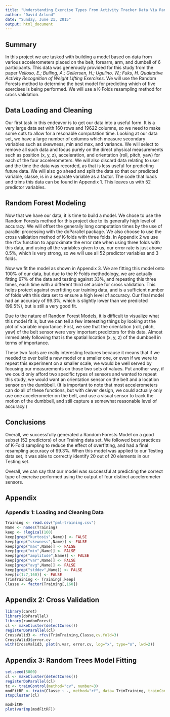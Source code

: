 ```yaml
---
title: "Understanding Exercise Types From Activity Tracker Data Via Random Forests Modeling"
author: "David Arlund"
date: "Sunday, June 21, 2015"
output: html_document
---
```


## Summary

In this project we are tasked with building a model based on data from various accelerometers placed on the belt, forearm, arm, and dumbell of 6 participants. This data was generously provided for this study from the paper *Velloso, E.; Bulling, A.; Gellersen, H.; Ugulino, W.; Fuks, H. Qualitative Activity Recognition of Weight Lifting Exercises*. We will use the Random Forests method to determine the best model for predicting which of five exercises is being performed. We will use a K-Folds resampling method for cross validation.

## Data Loading and Cleaning

Our first task in this endeavor is to get our data into a useful form. It is a very large data set with 160 rows and 19622 columns, so we need to make some cuts to allow for a resonable computation time. Looking at our data set, we have a large number of columns which measure secondary variables such as skewness, min and max, and variance. We will select to remove all such data and focus purely on the direct physical measurements such as position (x, y, z), acceleration, and orientation (roll, pitch, yaw) for each of the four accelerometers. We will also discard data relating to user and the time the data was recorded, as that is less useful for predicting future data. We will also go ahead and split the data so that our predicted variable, classe, is in a separate variable as a factor. The code that loads and trims this data can be found in Appendix 1. This leaves us with 52 predictor variables.

## Random Forest Modeling

Now that we have our data, it is time to build a model. We chose to use the Random Forests method for this project due to its generally high level of accuracy. We will offset the generally long computation times by the use of parallel processing with the doParallel package. We also choose to use the cross validation method of K-folds with three folds. In Appendix 2 we use the rfcv function to approximate the error rate when using three folds with this data, and using all the variables given to us, our error rate is just above 0.5%, which is very strong, so we will use all 52 predictor variables and 3 folds.

Now we fit the model as shown in Appendix 3. We are fitting this model onto 100% of our data, but due to the K-Folds methodology, we are actually fitting 67% of the data and testing against 33%, and repeating this three times, each time with a different third set aside for cross validation. This helps protect against overfitting our training data, and is a sufficient number of folds with this data set to ensure a high level of accuracy. Our final model had an accuracy of 99.3%, which is slightly lower than we predicted (99.5%), but is still a very good fit.

Due to the nature of Random Forest Models, it is difficult to visualize what this model fit is, but we can tell a few interesting things by looking at the plot of variable importance. First, we see that the orientation (roll, pitch, yaw) of the belt sensor were very important predictors for this data. Almost immediately following that is the spatial location (x, y, z) of the dumbbell in terms of importance.

These two facts are really interesting features because it means that if we needed to ever build a new model or a smaller one, or even if we were to repeat this experiment on a smaller scale, we would be well served by focusing our measurements on those two sets of values. Put another way, if we could only afford two specific types of sensors and wanted to repeat this study, we would want an orientation sensor on the belt and a location sensor on the dumbbell. (It is important to note that most accelerometers can do all of these functions, but with clever design, we could actually only use one accelerometer on the belt, and use a visual sensor to track the motion of the dumbbell, and still capture a somewhat reasonable level of accuracy.)

## Conclusions

Overall, we successfully generated a Random Forests Model on a good subset (52 predictors) of our Training data set. We followed best practices of K-Fold sampling to reduce the effect of overfitting, and had a final resampling accuracy of 99.3%. When this model was applied to our Testing data set, it was able to correctly identify 20 out of 20 elements in our Testing set. 

Overall, we can say that our model was successful at predicting the correct type of exercise performed using the output of four distinct accelerometer sensors.

## Appendix

### Appendix 1: Loading and Cleaning Data

```r
Training <- read.csv("pml-training.csv")
Name <- names(Training)
keep <- !logical(160)
keep[grep("kurtosis",Name)] <- FALSE
keep[grep("skewness",Name)] <- FALSE
keep[grep("max",Name)] <- FALSE
keep[grep("min",Name)] <- FALSE
keep[grep("amplitude",Name)] <- FALSE
keep[grep("var",Name)] <- FALSE
keep[grep("avg",Name)] <- FALSE
keep[grep("stddev",Name)] <- FALSE
keep[c(1:7,160)] <- FALSE
TrimTraining <- Training[,keep]
Classe <- factor(Training[,160])
```

## Appendix 2: Cross Validation

```r
library(caret)
library(doParallel)
library(randomForest)
cl <- makeCluster(detectCores())
registerDoParallel(cl)
CrossValid3 <- rfcv(TrimTraining,Classe,cv.fold=3)
CrossValid3$error.cv
with(CrossValid3, plot(n.var, error.cv, log="x", type="o", lwd=2))
```

## Appendix 3: Random Trees Model Fitting

```r
set.seed(5000)
cl <- makeCluster(detectCores())
registerDoParallel(cl)
tc <- trainControl(method="cv", number=3)
modFitRF <- train(Classe ~ ., method="rf", data= TrimTraining, trainControl=tc)
stopCluster(cl)
```
```r
modFitRF
plot(varImp(modFitRF))
```